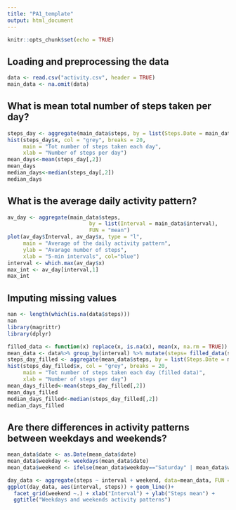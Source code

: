 ---
title: "PA1_template"
output: html_document
---

```{r setup, include=FALSE}
knitr::opts_chunk$set(echo = TRUE)
```

## Loading and preprocessing the data
```{r}
data <- read.csv("activity.csv", header = TRUE)
main_data <- na.omit(data)
```

## What is mean total number of steps taken per day?

```{r}
steps_day <- aggregate(main_data$steps, by = list(Steps.Date = main_data$date), FUN = "sum")
hist(steps_day$x, col = "grey", breaks = 20,
     main = "Tot number of steps taken each day", 
     xlab = "Number of steps per day")
mean_days<-mean(steps_day[,2])
mean_days
median_days<-median(steps_day[,2])
median_days
```

## What is the average daily activity pattern?
```{r}
av_day <- aggregate(main_data$steps, 
                          by = list(Interval = main_data$interval), 
                          FUN = "mean")
plot(av_day$Interval, av_day$x, type = "l", 
     main = "Average of the daily activity pattern", 
     ylab = "Avarage number of steps", 
     xlab = "5-min intervals", col="blue")
interval <- which.max(av_day$x)
max_int <- av_day[interval,1]
max_int
```
## Imputing missing values
```{r}
nan <- length(which(is.na(data$steps)))
nan
library(magrittr)
library(dplyr)

filled_data <- function(x) replace(x, is.na(x), mean(x, na.rm = TRUE))
mean_data <- data%>% group_by(interval) %>% mutate(steps= filled_data(steps))
steps_day_filled <- aggregate(mean_data$steps, by = list(Steps.Date = mean_data$date), FUN = "sum")
hist(steps_day_filled$x, col = "grey", breaks = 20,
     main = "Tot number of steps taken each day (filled data)",
     xlab = "Number of steps per day")
mean_days_filled<-mean(steps_day_filled[,2])
mean_days_filled
median_days_filled<-median(steps_day_filled[,2])
median_days_filled

```
## Are there differences in activity patterns between weekdays and weekends?
```{r}
mean_data$date <- as.Date(mean_data$date)
mean_data$weekday <- weekdays(mean_data$date)
mean_data$weekend <- ifelse(mean_data$weekday=="Saturday" | mean_data$weekday=="Sunday", "Weekend", "Weekday" )

day_data <- aggregate(steps ~ interval + weekend, data=mean_data, FUN = "mean")
ggplot(day_data, aes(interval, steps)) + geom_line()+
  facet_grid(weekend ~.) + xlab("Interval") + ylab("Steps mean") +
  ggtitle("Weekdays and weekends activity patterns")

```